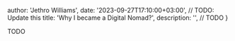 
  author: 'Jethro Williams',
  date: '2023-09-27T17:10:00+03:00', // TODO: Update this
  title: 'Why I became a Digital Nomad?',
  description: '', // TODO
}


TODO
